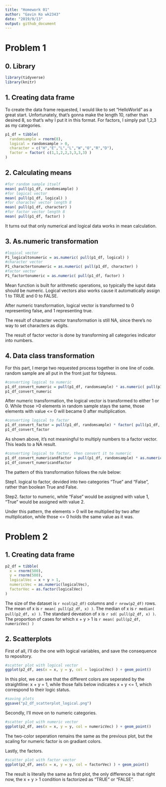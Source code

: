 ```yaml
---
title: "Homework 01"
author: "Gavin Ko wk2343"
date: "2019/9/13"
output: github_document
---
```


# Problem 1

## 0. Library
```r

library(tidyverse)
library(knitr)

```

## 1. Creating data frame

To create the data frame requested, I would like to set "HelloWorld" as  a great start.
Unfortunately, that's gonna make the length 10, rather than desired 8, so that's why I put it in this format. For factors, I simply put 1,2,3 as my categories.

```r

p1_df = tibble(
  randomsample = rnorm(8),
  logical = randomsample > 0,
  character = c("H","E","L","L","W","O","R","D"),
  factor = factor( c(1,1,2,2,3,3,3,3) )
)

```
## 2. Calculating means

```r

#for random sample itself
mean( pull(p1_df, randomsample) )
#for logical vector
mean( pull(p1_df, logical) )
#for character vector length 8
mean( pull(p1_df, character) )
#for factor vector length 8
mean( pull(p1_df, factor) )

```
It turns out that only numerical and logical data works in mean calculation. 

## 3. As.numeric transformation
```r

#logical vector
P1_logicaltonumeric = as.numeric( pull(p1_df, logical) ) 
#character vector
P1_charactertonumeric = as.numeric( pull(p1_df, character) ) 
#factor vector
P1_factortonumeric = as.numeric( pull(p1_df, factor) )

```
Mean function is built for arithmetic operations, so typically the iuput data should be numeric. Logical vectors also works cause it automatically assign 1 to TRUE and 0 to FALSE.

After numeric transformation, logical vector is transformed to 0 representing false, and 1 representing true.

The result of character vector transformation is still NA, since there's no way to set characters as digits.

The result of factor vector is done by transforming all categories indicator into numbers. 

## 4. Data class transformation
For this part, I merge two requested process together in one line of code. random sample are all put in the front just for tidyness.

```r

#converting logical to numeric
p1_df_convert_numeric = pull(p1_df, randomsample) * as.numeric( pull(p1_df, logical) )
p1_df_convert_numeric

```

After numeric transformation, the logical vector is transformed to either 1 or 0. While those >0 elements in random sample stays the same, those elements with value <= 0 will became 0 after multiplication. 

```r

#converting logical to factor
p1_df_convert_factor = pull(p1_df, randomsample) * factor( pull(p1_df, logical) )
p1_df_convert_factor

```

As shown above, it's not meaningful to multiply numbers to a factor vector. This leads 
to a NA result.

```r

#converting logical to factor, then convert it to numeric
p1_df_convert_numericandfactor = pull(p1_df, randomsample) * as.numeric( factor( pull(p1_df, logical) ) )
p1_df_convert_numericandfactor

```

The pattern of this transformation follows the rule below:

Step1. logical to factor, devided into two categories "True" and "False", rather than boolean True and False.

Step2. factor to numeric, while "False" would be assigned with value 1, "True" would be assigned with value 2.

Under this pattern, the elements > 0 will be multiplied by two after multiplication, while those <= 0 holds the same value as it was.



# Problem 2
## 1. Creating data frame

```r

p2_df = tibble(
  x = rnorm(500),
  y = rnorm(500),
  logicalVec = x + y > 1,
  numericVec = as.numeric(logicalVec),
  factorVec = as.factor(logicalVec)
)

```

The size of the dataset is `r ncol(p2_df)` columns and `r nrow(p2_df)` rows.
The mean of x is `r mean( pull(p2_df, x) )`.
The median of x is `r median( pull(p2_df, x) ) `.
The standard deveation of x is `r sd( pull(p2_df, x) )`. 
The proportion of cases for which x + y > 1 is `r mean( pull(p2_df, numericVec) )`

## 2. Scatterplots

First of all, I'll do the one with logical variables, and save the consequence to repository.

```r
#scatter plot with logical vector
ggplot(p2_df, aes(x = x, y = y, col = logicalVec) ) + geom_point()

```

In this plot, we can see that the different colors are seperated by the straightline: 
x + y = 1, while those falls below indicates x + y <= 1, which correspond to their logic status.

```r
#saving plots
ggsave("p2_df_scatterplot_logical.png")

```

Secondly, I'll move on to numeric categories.

```r
#scatter plot with numeric vector
ggplot(p2_df, aes(x = x, y = y, col = numericVec) ) + geom_point()

```

The two-color seperation remains the same as the previous plot, but the scaling for numeric factor is on gradiant colors.

Lastly, the factors.

```r
#scatter plot with factor vector
ggplot(p2_df, aes(x = x, y = y, col = factorVec) ) + geom_point()

```

The result is literally the same as first plot, the only difference is that right now, the x + y > 1 condition is factorized as "TRUE" or "FALSE".
